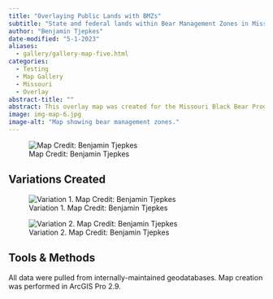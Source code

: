 ```yaml
---
title: "Overlaying Public Lands with BMZs"
subtitle: "State and federal lands within Bear Management Zones in Missouri."
author: "Benjamin Tjepkes"
date-modified: "5-1-2023"
aliases: 
  - gallery/gallery-map-five.html
categories:
  - Testing
  - Map Gallery
  - Missouri
  - Overlay
abstract-title: ""
abstract: This overlay map was created for the Missouri Black Bear Program to present during public talks on bear hunting across the three designated Bear Management Zones, indicating where public hunting lands are located.
image: img-map-6.jpg
image-alt: "Map showing bear management zones."
---
```


![Map Credit: Benjamin Tjepkes](img-map-6.jpg)

## Variations Created

::: {layout-ncol=2}
![Variation 1. Map Credit: Benjamin Tjepkes](img-map-7.jpg)

![Variation 2. Map Credit: Benjamin Tjepkes](img-map-8.jpg)
:::


## Tools & Methods

All data were pulled from internally-maintained geodatabases. Map creation was performed in ArcGIS Pro 2.9.